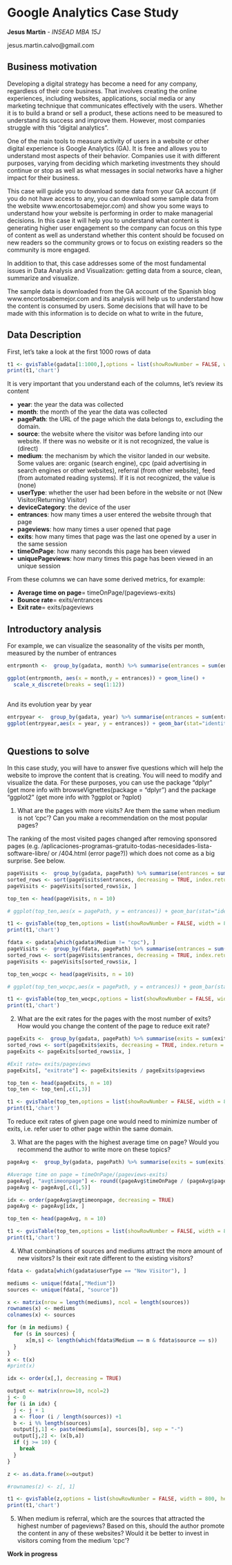 
 Google Analytics Case Study
==========================================

**Jesus Martin** - *INSEAD MBA 15J*

jesus.martin.calvo@gmail.com
 
## Business motivation
 
 Developing a digital strategy has become a need for any company, regardless of their core business. That involves creating the online experiences, including websites, applications, social media or any marketing technique that communicates effectively with the users. Whether it is to build a brand or sell a product, these actions need to be measured to understand its success and improve them. However, most companies struggle with this "digital analytics". 
 
 One of the main tools to measure activity of users in a website or other digital experience is Google Analytics (GA). It is free and allows you to understand most aspects of their behavior. Companies use it with different purposes, varying from deciding which marketing investments they should continue or stop as well as what messages in social networks have a higher impact for their business. 
 
 This case will guide you to download some data from your GA account (if you do not have access to any, you can download some sample data from the website www.encortosabemejor.com) and show you some ways to understand how your website is performing in order to make managerial decisions. In this case it will help you to understand what content is generating higher user engagement so the company can focus on this type of content as well as understand whether this content should be focused on new readers so the community grows or to focus on existing readers so the community is more engaged. 
 
 In addition to that, this case addresses some of the most fundamental issues in Data Analysis and Visualization: getting data from a source, clean, summarize and visualize. 
 
 The sample data is downloaded from the GA account of the Spanish blog www.encortosabemejor.com and its analysis will help us to understand how the content is consumed by users. Some decisions that will have to be made with this information is to decide on what to write in the future, 
 
## Data Description
 
First, let's take a look at the first 1000 rows of data

```r
t1 <- gvisTable(gadata[1:1000,],options = list(showRowNumber = FALSE, width = 800, height = min(400,27*(nrow(gadata) + 1)), allowHTML = TRUE, page = 'disable'))
print(t1,'chart')
```

It is very important that you understand each of the columns, let's review its content 

* **year**: the year the data was collected
* **month**: the month of the year the data was collected
* **pagePath**: the URL of the page which the data belongs to, excluding the domain. 
* **source**: the website where the visitor was before landing into our website. If there was no website or it is not recognized, the value is (direct)
* **medium**: the mechanism by which the visitor landed in our website. Some values are: organic (search engine), cpc (paid advertising in search engines or other websites), referral (from other website), feed (from automated reading systems). If it is not recognized, the value is (none)
* **userType**: whether the user had been before in the website or not (New Visitor/Returning Visitor)
* **deviceCategory**: the device of the user
* **entrances**: how many times a user entered the website through that page
* **pageviews**: how many times a user opened that page
* **exits**: how many times that page was the last one opened by a user in the same session
* **timeOnPage**: how many seconds this page has been viewed
* **uniquePageviews**: how many times this page has been viewed in an unique session

From these columns we can have some derived metrics, for example:

* **Average time on page**= timeOnPage/(pageviews-exits)
* **Bounce rate**= exits/entrances
* **Exit rate**= exits/pageviews

## Introductory analysis

For example, we can visualize the seasonality of the visits per month, measured by the number of entrances

```r
entrpmonth <-  group_by(gadata, month) %>% summarise(entrances = sum(entrances))

ggplot(entrpmonth, aes(x = month,y = entrances)) + geom_line() +
  scale_x_discrete(breaks = seq(1:12))
  
```


And its evolution year by year

```r
entrpyear <-  group_by(gadata, year) %>% summarise(entrances = sum(entrances))
ggplot(entrpyear,aes(x = year, y = entrances)) + geom_bar(stat="identity", fill = "lightblue", colour = "black")
  
```

## Questions to solve

In this case study, you will have to answer five questions which will help the website to improve the content that is creating. You will need to modify and visualize the data. For these purposes, you can use the package "dplyr" (get more info with browseVignettes(package = "dplyr") and the package "ggplot2" (get more info with ?ggplot or ?qplot)

1) What are the pages with more visits? Are them the same when medium is not 'cpc'? Can you make a recommendation on the most popular pages?

The ranking of the most visited pages changed after removing sponsored pages (e.g. /aplicaciones-programas-gratuito-todas-necesidades-lista-software-libre/ or /404.html (error page?)) which does not come as a big surprise. See below.

```r
pageVisits <-  group_by(gadata, pagePath) %>% summarise(entrances = sum(entrances))
sorted_rows <- sort(pageVisits$entrances, decreasing = TRUE, index.return = TRUE)
pageVisits <- pageVisits[sorted_rows$ix, ]

top_ten <- head(pageVisits, n = 10)

# ggplot(top_ten,aes(x = pagePath, y = entrances)) + geom_bar(stat="identity", fill = "orange", colour = "black")
```

```r
t1 <- gvisTable(top_ten,options = list(showRowNumber = FALSE, width = 800, height = min(400,27*(nrow(top_ten) + 1)), allowHTML = TRUE, page = 'disable'))
print(t1,'chart')
```

```r
fdata <- gadata[which(gadata$Medium != "cpc"), ]
pageVisits <-  group_by(fdata, pagePath) %>% summarise(entrances = sum(entrances))
sorted_rows <- sort(pageVisits$entrances, decreasing = TRUE, index.return = TRUE)
pageVisits <- pageVisits[sorted_rows$ix, ]

top_ten_wocpc <- head(pageVisits, n = 10)

# ggplot(top_ten_wocpc,aes(x = pagePath, y = entrances)) + geom_bar(stat="identity", fill = "orange", colour = "black")
```

```r
t1 <- gvisTable(top_ten_wocpc,options = list(showRowNumber = FALSE, width = 800, height = min(400,27*(nrow(top_ten_wocpc) + 1)), allowHTML = TRUE, page = 'disable'))
print(t1,'chart')
```

2) What are the exit rates for the pages with the most number of exits? How would you change the content of the page to reduce exit rate? 

```r
pageExits <-  group_by(gadata, pagePath) %>% summarise(exits = sum(exits), pageviews = sum(pageviews))
sorted_rows <- sort(pageExits$exits, decreasing = TRUE, index.return = TRUE)
pageExits <- pageExits[sorted_rows$ix, ]

#Exit rate= exits/pageviews
pageExits[, "exitrate"] <- pageExits$exits / pageExits$pageviews

top_ten <- head(pageExits, n = 10)
top_ten <- top_ten[,c(1,3)]
```

```r
t1 <- gvisTable(top_ten,options = list(showRowNumber = FALSE, width = 800, height = min(400,27*(nrow(top_ten) + 1)), allowHTML = TRUE, page = 'disable'))
print(t1,'chart')
```

To reduce exit rates of given page one would need to minimize number of exits, i.e. refer user to other page within the same domain.

3) What are the pages with the highest average time on page? Would you recommend the author to write more on these topics?

```r
pageAvg <-  group_by(gadata, pagePath) %>% summarise(exits = sum(exits), pageviews = sum(pageviews), timeOnPage = sum(timeOnPage))

#Average time on page = timeOnPage/(pageviews-exits)
pageAvg[, "avgtimeonpage"] <- round((pageAvg$timeOnPage / (pageAvg$pageviews - pageAvg$exits)),3)
pageAvg <- pageAvg[,c(1,5)]

idx <- order(pageAvg$avgtimeonpage, decreasing = TRUE)
pageAvg <- pageAvg[idx, ]

top_ten <- head(pageAvg, n = 10)
```

```r
t1 <- gvisTable(top_ten,options = list(showRowNumber = FALSE, width = 800, height = min(400,27*(nrow(top_ten) + 1)), allowHTML = TRUE, page = 'disable'))
print(t1,'chart')
```

4) What combinations of sources and mediums attract the more amount of new visitors? Is their exit rate different to the existing visitors?


```r
fdata <- gadata[which(gadata$userType == "New Visitor"), ]

mediums <- unique(fdata[,"Medium"])
sources <- unique(fdata[, "source"])

x <- matrix(nrow = length(mediums), ncol = length(sources))
rownames(x) <- mediums
colnames(x) <- sources

for (m in mediums) {
  for (s in sources) {
      x[m,s] <- length(which(fdata$Medium == m & fdata$source == s))
  }
}
x <- t(x)
#print(x)

idx <- order(x[,], decreasing = TRUE)

output <- matrix(nrow=10, ncol=2)
j <- 0
for (i in idx) {
  j <- j + 1
  a <- floor (i / length(sources)) +1
  b <- i %% length(sources)
  output[j,1] <- paste(mediums[a], sources[b], sep = "-")
  output[j,2] <- (x[b,a])
  if (j >= 10) {
    break
  }
}

z <- as.data.frame(x=output)

#rownames(z) <- z[, 1]
```

```r
t1 <- gvisTable(z,options = list(showRowNumber = FALSE, width = 800, height = min(400,27*(nrow(output) + 1)), allowHTML = TRUE, page = 'disable'))
print(t1,'chart')
```

5) When medium is referral, which are the sources that attracted the highest number of pageviews? Based on this, should the author promote the content in any of these websites? Would it be better to invest in visitors coming from the medium 'cpc'?

**Work in progress**

